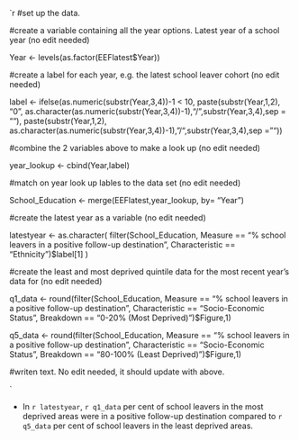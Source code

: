 


`r 
#set up the data.


#create a variable containing all the year options. Latest year of a school year (no edit needed)

Year <- levels(as.factor(EEFlatest$Year))

#create a label for each year, e.g. the latest school leaver cohort (no edit needed)

label <- ifelse(as.numeric(substr(Year,3,4))-1 < 10, paste(substr(Year,1,2), "0", as.character(as.numeric(substr(Year,3,4))-1),"/",substr(Year,3,4),sep = ""),
      paste(substr(Year,1,2), as.character(as.numeric(substr(Year,3,4))-1),"/",substr(Year,3,4),sep = ""))

#combine the 2 variables above to make a look up (no edit needed)

year_lookup <- cbind(Year,label)

#match on year look up lables to the data set (no edit needed)

School_Education <- merge(EEFlatest,year_lookup, by= "Year")

#create the latest year as a variable (no edit needed)

latestyear <- as.character( filter(School_Education, Measure == "% school leavers in a positive follow-up destination",
                            Characteristic == "Ethnicity")$label[1] )

#create the least and most deprived quintile data for the most recent year's data for (no edit needed)

q1_data <- round(filter(School_Education, Measure == "% school leavers in a positive follow-up destination",
                            Characteristic == "Socio-Economic Status", Breakdown == "0-20% (Most Deprived)")$Figure,1)

q5_data <- round(filter(School_Education, Measure == "% school leavers in a positive follow-up destination",
                        Characteristic == "Socio-Economic Status", Breakdown == "80-100% (Least Deprived)")$Figure,1)

#writen text. No edit needed, it should update with above.

`

* In `r latestyear`, `r q1_data` per cent of school leavers in the most deprived areas were in a positive follow-up destination compared
	 to `r q5_data` per cent of school leavers in the least deprived areas.
